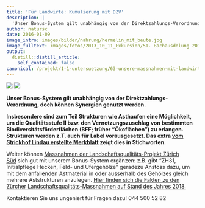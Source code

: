 ```yaml
---
title: 'Für Landwirte: Kumulierung mit DZV'
description: |
  'Unser Bonus-System gilt unabhängig von der Direktzahlungs-Verordnung, doch können Synergien genutzt werden.  Insbesondere sind zum Teil Strukturen wie Asthaufen eine Möglichkeit, um die Qualitätsstufe II bzw. den Vernetzungszuschlag von bestimmten Biodiversitätsförderflächen (BFF; früher "Ökoflächen") zu erlangen. Strukturen werden z.T. auch für Label vorausgesetzt. Das extra vom Strickhof Lindau erstellte Merkblatt zeigt dies in Stichworten.'
author: natursc
date: 2016-01-09
image_intro: images/bilder/nahrung/hermelin_mit_beute.jpg
image_fulltext: images/fotos/2013_10_11_Exkursion/51. Bachausdolung 2011.jpg
output:
  distill::distill_article:
    self_contained: false
canonical: /projekt/1-1-untersuetzung/63-unsere-massnahmen-mit-landwirtschaftlichen-direktzahlungen-kombinieren
---
```


![](images/bilder/nahrung/hermelin_mit_beute.jpg) <!--image_intro-->
![](images/fotos/2013_10_11_Exkursion/51. Bachausdolung 2011.jpg) <!--image_fulltext-->

**Unser Bonus-System gilt unabhängig von der Direktzahlungs-Verordnung,
doch können Synergien genutzt werden. **

**Insbesondere sind zum Teil Strukturen wie Asthaufen eine Möglichkeit,
um die Qualitätsstufe II bzw. den Vernetzungszuschlag von bestimmten
Biodiversitätsförderflächen (BFF; früher "Ökoflächen") zu erlangen.
Strukturen werden z.T. auch für Label vorausgesetzt. Das extra [vom
Strickhof Lindau erstellte
Merkblatt](images/dokumente/Strukturen_DZV_Label_Staeheli2018.pdf) zeigt
dies in Stichworten.**

Weiter können [Massnahmen der Landschaftsqualitäts-Projekt Zürich
Süd](images/dokumente/massnahmenliste_lqp_sued.pdf) sich gut mit unserem
Bonus-System ergänzen: z.B. gibt "ZH31, Initialpflege Hecken, Feld- und
Ufergehölze" geradezu Anstoss dazu, um mit dem anfallenden Astmaterial
in oder ausserhalb des Gehölzes gleich mehrere Aststrukturen anzulegen.
[Hier finden sich die Fakten zu den Zürcher
Landschaftsqualitäts-Massnahmen auf Stand des Jahres
2018.](images/dokumente/lq_massnahmenkatalog_achtzehn.pdf)

Kontaktieren Sie uns ungeniert für Fragen dazu! 044 500 52 82

<!--http://wieselundco.ch/projekt/1-1-untersuetzung/63-unsere-massnahmen-mit-landwirtschaftlichen-direktzahlungen-kombinieren-->
